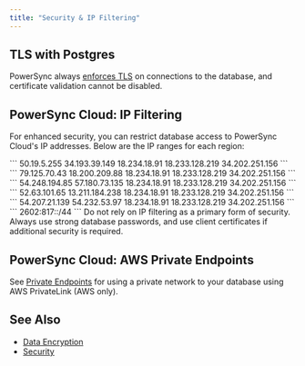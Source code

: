 ```yaml
---
title: "Security & IP Filtering"
---
```


## <Icon icon="elephant" iconType="solid" size={32}/> TLS with Postgres

PowerSync always [enforces TLS](/usage/lifecycle-maintenance/postgres-maintenance#tls) on connections to the database, and certificate validation cannot be disabled.

## PowerSync Cloud: IP Filtering

For enhanced security, you can restrict database access to PowerSync Cloud's IP addresses. Below are the IP ranges for each region:

<Tabs>
    <Tab title="US">
    ```
    50.19.5.255
    34.193.39.149
    18.234.18.91
    18.233.128.219
    34.202.251.156
    ```
    </Tab>
    <Tab title="EU">
    ```
    79.125.70.43
    18.200.209.88
    18.234.18.91
    18.233.128.219
    34.202.251.156
    ```
    </Tab>
    <Tab title="JP (Japan)">
    ```
    54.248.194.85
    57.180.73.135
    18.234.18.91
    18.233.128.219
    34.202.251.156
    ```
    </Tab>
    <Tab title="AU (Australia)">
    ```
    52.63.101.65
    13.211.184.238
    18.234.18.91
    18.233.128.219
    34.202.251.156
    ```
    </Tab>
    <Tab title="BR (Brazil)">
    ```
    54.207.21.139
    54.232.53.97
    18.234.18.91
    18.233.128.219
    34.202.251.156
    ```
    </Tab>
    <Tab title="IPv6 (All regions)">
    ```
    2602:817::/44
    ```
    </Tab>
</Tabs>

<Warning>
Do not rely on IP filtering as a primary form of security. Always use strong database passwords, and use client certificates if additional security is required.
</Warning>

## PowerSync Cloud: AWS Private Endpoints

See [Private Endpoints](./private-endpoints) for using a private network to your database using AWS PrivateLink (AWS only).

## See Also

* [Data Encryption](/usage/use-case-examples/data-encryption)
* [Security](/resources/security)
